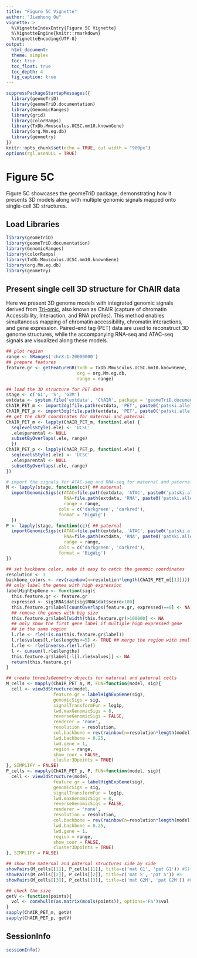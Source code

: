 ```yaml
---
title: "Figure 5C Vignette"
author: "Jianhong Ou"
vignette: >
  %\VignetteIndexEntry{Figure 5C Vignette}
  %\VignetteEngine{knitr::rmarkdown}
  %\VignetteEncoding{UTF-8}
output:
  html_document:
  theme: simplex
  toc: true
  toc_float: true
  toc_depth: 4
  fig_caption: true
---
```


```r
suppressPackageStartupMessages({
  library(geomeTriD)
  library(geomeTriD.documentation)
  library(GenomicRanges)
  library(grid)
  library(colorRamps)
  library(TxDb.Mmusculus.UCSC.mm10.knownGene)
  library(org.Mm.eg.db)
  library(geometry)
})
knitr::opts_chunk$set(echo = TRUE, out.width = "900px")
options(rgl.useNULL = TRUE)
```

# Figure 5C

Figure 5C showcases the geomeTriD package, demonstrating how it presents 3D models along with multiple genomic signals mapped onto single-cell 3D structures.

## Load Libraries

```r
library(geomeTriD)
library(geomeTriD.documentation)
library(GenomicRanges)
library(colorRamps)
library(TxDb.Mmusculus.UCSC.mm10.knownGene)
library(org.Mm.eg.db)
library(geometry)
```

## Present single cell 3D structure for ChAIR data

Here we present 3D genome models with integrated genomic signals derived from [Tri-omic](https://doi.org/10.1038/s41592-025-02658-7), also known as ChAIR (capture of chromatin Accessibility, Interaction, and RNA profiles). This method enables simultaneous mapping of chromatin accessibility, chromatin interactions, and gene expression. Paired-end tag (PET) data are used to reconstruct 3D genome structures, while the accompanying RNA-seq and ATAC-seq signals are visualized along these models.

```r
## plot region
range <- GRanges('chrX:1-20000000')
## prepare features
feature.gr <- getFeatureGR(txdb = TxDb.Mmusculus.UCSC.mm10.knownGene,
                           org = org.Mm.eg.db,
                           range = range)

## load the 3D structure for PET data
stage <- c('G1', 'S', 'G2M')
extdata <- system.file('extdata', 'ChAIR', package = 'geomeTriD.documentation')
ChAIR_PET_m <- import3dg(file.path(extdata, 'PET', paste0('patski.allele.', stage, '_2_m.pairs.chrX.3dg.gz')))
ChAIR_PET_p <- import3dg(file.path(extdata, 'PET', paste0('patski.allele.', stage, '_2_p.pairs.chrX.3dg.gz')))
## get the chrX coordinates for maternal and paternal
ChAIR_PET_m <- lapply(ChAIR_PET_m, function(.ele) {
  seqlevelsStyle(.ele) <- 'UCSC'
  .ele$parental <- NULL
  subsetByOverlaps(.ele, range)
  })
ChAIR_PET_p <- lapply(ChAIR_PET_p, function(.ele) {
  seqlevelsStyle(.ele) <- 'UCSC'
  .ele$parental <- NULL
  subsetByOverlaps(.ele, range)
})
```

```r
# import the signals for ATAC-seq and RNA-seq for maternal and paternal
M <- lapply(stage, function(cc){ ## maternal
  importGenomicSigs(c(ATAC=file.path(extdata, 'ATAC', paste0('patski.allele.', cc, '_2.M.bw')),
                      RNA=file.path(extdata, 'RNA', paste0('patski.allele.', cc, '_2.M.bw'))),
                      range = range,
                    cols = c('darkgreen', 'darkred'),
                    format = 'BigWig')
  })
P <- lapply(stage, function(cc){ ## paternal
  importGenomicSigs(c(ATAC=file.path(extdata, 'ATAC', paste0('patski.allele.', cc, '_2.M.bw')),
                      RNA=file.path(extdata, 'RNA', paste0('patski.allele.', cc, '_2.M.bw'))),
                      range = range,
                    cols = c('darkgreen', 'darkred'),
                    format = 'BigWig')
})

## set backbone color, make it easy to catch the genomic coordinates
resolution <- 3
backbone_colors <- rev(rainbow(n=resolution*length(ChAIR_PET_m[[1]])))
## only label the genes with high expression
labelHighExpGene <- function(sig){
  this.feature.gr <- feature.gr
  expressed <- sig$RNA$dat[sig$RNA$dat$score>100]
  this.feature.gr$label[countOverlaps(feature.gr, expressed)==0] <- NA
  ## remove the genes with big size
  this.feature.gr$label[width(this.feature.gr)>100000] <- NA
  ## only show the first gene label if multiple high expressed gene
  ## in the same region
  l.rle <- rle(!is.na(this.feature.gr$label))
  l.rle$values[l.rle$lengths<=5] <- TRUE ## merge the region with small gap
  l.rle <- rle(inverse.rle(l.rle))
  l <- cumsum(l.rle$lengths)
  this.feature.gr$label[-l[l.rle$values]] <- NA
  return(this.feature.gr)
}

## create threeJsGeometry objects for maternal and paternal cells
M_cells <- mapply(ChAIR_PET_m, M, FUN=function(model, sig){
  cell <- view3dStructure(model,
                  feature.gr = labelHighExpGene(sig),
                  genomicSigs = sig,
                  signalTransformFun = log1p,
                  lwd.maxGenomicSigs = 8,
                  reverseGenomicSigs = FALSE,
                  renderer = 'none',
                  resolution = resolution,
                  col.backbone = rev(rainbow(n=resolution*length(model))),
                  lwd.backbone = 0.25,
                  lwd.gene = 1,
                  region = range,
                  show_coor = FALSE,
                  cluster3Dpoints = TRUE)
}, SIMPLIFY = FALSE)
P_cells <- mapply(ChAIR_PET_p, P, FUN=function(model, sig){
  cell <- view3dStructure(model,
                  feature.gr = labelHighExpGene(sig),
                  genomicSigs = sig,
                  signalTransformFun = log1p,
                  lwd.maxGenomicSigs = 8,
                  reverseGenomicSigs = FALSE,
                  renderer = 'none',
                  resolution = resolution,
                  col.backbone = rev(rainbow(n=resolution*length(model))),
                  lwd.backbone = 0.25,
                  lwd.gene = 1,
                  region = range,
                  show_coor = FALSE,
                  cluster3Dpoints = TRUE)
}, SIMPLIFY = FALSE)

## show the maternal and paternal structures side by side
showPairs(M_cells[[1]], P_cells[[1]], title=c('mat G1', 'pat G1')) #G1
showPairs(M_cells[[2]], P_cells[[2]], title=c('mat S', 'pat S')) #S
showPairs(M_cells[[3]], P_cells[[3]], title=c('mat G2M', 'pat G2M')) #G2M

## check the size 
getV <- function(points){
  vol <- convhulln(as.matrix(mcols(points)), options='Fa')$vol
}
sapply(ChAIR_PET_m, getV)
sapply(ChAIR_PET_p, getV)
```

## SessionInfo

```r
sessionInfo()
```